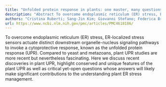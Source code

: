 ```yaml
---
title: "Unfolded protein response in plants: one master, many questions"
description: "Abstract To overcome endoplasmic reticulum (ER) stress, ER-localized stress sensors actuate distinct downstream organelle-nucleus signaling pathways to invoke a cytoprotective response, known as the u..."
authors: "Cristina Ruberti; Sang-Jin Kim; Giovanni Stefano; Federica Brandizzi"
url: https://www.ncbi.nlm.nih.gov/pmc/articles/PMC4618186/
---
```


To overcome endoplasmic reticulum (ER) stress, ER-localized stress sensors actuate distinct downstream organelle-nucleus signaling pathways to invoke a cytoprotective response, known as the unfolded protein response (UPR). Compared to yeast and metazoans, plant UPR studies are more recent but nevertheless fascinating. Here we discuss recent discoveries in plant UPR, highlight conserved and unique features of the plant UPR as well as critical yet-open questions whose answers will likely make significant contributions to the understanding plant ER stress management.
